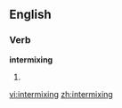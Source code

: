 
==English==

===Verb===
'''intermixing'''

# {{present participle of|[[intermix]]}}

[[vi:intermixing]]
[[zh:intermixing]]
